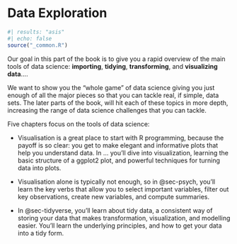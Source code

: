 # Data Exploration {#sec-data-exploration-intro .unnumbered}

```r
#| results: "asis"
#| echo: false
source("_common.R")
```

Our goal in this part of the book is to give you a rapid overview of the main tools of data science: **importing**, **tidying**, **transforming**, and **visualizing data**....

We want to show you the "whole game" of data science giving you just enough of all the major pieces so that you can tackle real, if simple, data sets.
The later parts of the book, will hit each of these topics in more depth, increasing the range of data science challenges that you can tackle.

Five chapters focus on the tools of data science:

-   Visualisation is a great place to start with R programming, because the payoff is so clear: you get to make elegant and informative plots that help you understand data.
    In ...  you'll dive into visualization, learning the basic structure of a ggplot2 plot, and powerful techniques for turning data into plots.

-   Visualisation alone is typically not enough, so in @sec-psych, you'll learn the key verbs that allow you to select important variables, filter out key observations, create new variables, and compute summaries.

-   In @sec-tidyverse, you'll learn about tidy data, a consistent way of storing your data that makes transformation, visualization, and modelling easier.
    You'll learn the underlying principles, and how to get your data into a tidy form.


